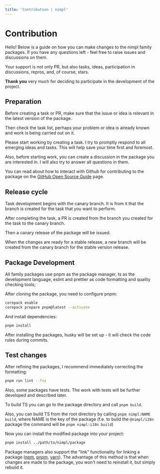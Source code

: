 ```yaml
---
title: 'Contribution | nimpl'
---
```


# Contribution

Hello! Below is a guide on how you can make changes to the nimpl family packages. If you have any questions left - feel free to raise issues and discussions on them.

Your support is not only PR, but also tasks, ideas, participation in discussions, repros, and, of course, stars.

**Thank you** very much for deciding to participate in the development of the project.

## Preparation

Before creating a task or PR, make sure that the issue or idea is relevant in the latest version of the package.

Then check the task list, perhaps your problem or idea is already known and work is being carried out on it.

Please start working by creating a task. I try to promptly respond to all emerging ideas and tasks. This will help save your time first and foremost.

Also, before starting work, you can create a discussion in the package you are interested in. I will also try to answer all questions in them.

You can read about how to interact with Github for contributing to the package on the [GitHub Open Source Guide](https://opensource.guide/how-to-contribute/) page.

## Release cycle

Task development begins with the canary branch. It is from it that the branch is created for the task that you want to perform.

After completing the task, a PR is created from the branch you created for the task to the canary branch.

Then a canary release of the package will be issued.

When the changes are ready for a stable release, a new branch will be created from the canary branch for the stable version release.

## Package Development

All family packages use pnpm as the package manager, ts as the development language, eslint and prettier as code formatting and quality checking tools;

After cloning the package, you need to configure pnpm:

```bash
corepack enable
corepack prepare pnpm@latest --activate
```

And install dependencies:

```bash
pnpm install
```

After installing the packages, husky will be set up - it will check the code rules during commits.

## Test changes

After refining the packages, I recommend immediately correcting the formatting:

```bash
pnpm run lint --fix
```

Also, some packages have tests. The work with tests will be further developed and described later.

To build TS you can go to the package directory and call `pnpm build`.

Also, you can build TS from the root directory by calling `pnpm nimpl:NAME build`, where NAME is the key of the package (f.e. to build the `@nimpl/i18n` package the command will be `pnpm nimpl:i18n build`)

Now you can install the modified package into your project:

```bash
pnpm install ../path/to/nimpl/package
```

Package managers also support the "link" functionality for linking a package ([npm](https://docs.npmjs.com/cli/v10/commands/npm-link), [pnpm](https://pnpm.io/cli/link), [yarn](https://classic.yarnpkg.com/lang/en/docs/cli/link/)).
The advantage of this method is that when changes are made to the package, you won't need to reinstall it, but simply rebuild it.
